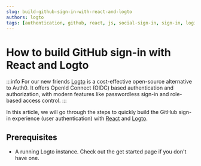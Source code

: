 ```yaml
---
slug: build-github-sign-in-with-react-and-logto
authors: logto
tags: [authentication, github, react, js, social-sign-in, sign-in, login]
---
```


# How to build GitHub sign-in with React and Logto

:::info For our new friends
[Logto](https://logto.io) is a cost-effective open-source alternative to Auth0. It offers OpenId Connect (OIDC) based authentication and authorization, with modern features like passwordless sign-in and role-based access control.
:::

In this article, we will go through the steps to quickly build the GitHub sign-in experience (user authentication) with [React](https://reactjs.org/) and [Logto](https://logto.io).

## Prerequisites

- A running Logto instance. Check out the get started page if you don't have one.
